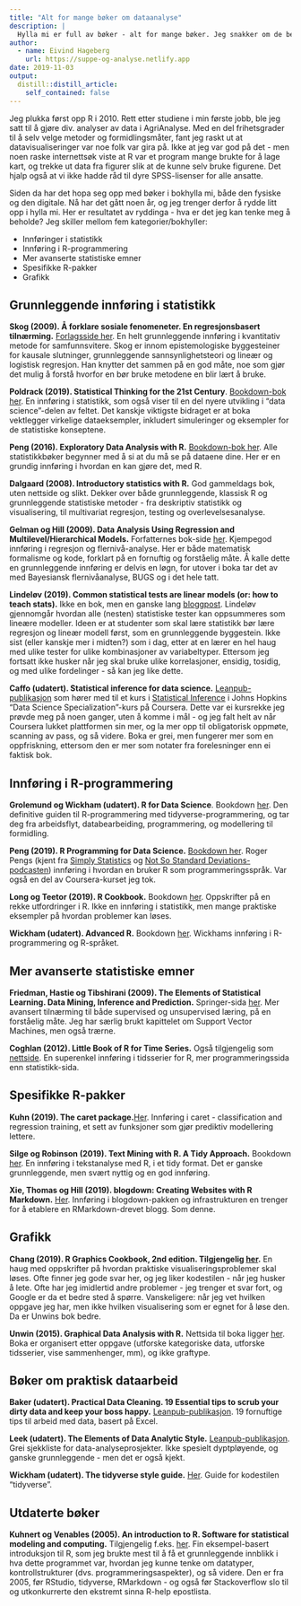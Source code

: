```yaml
---
title: "Alt for mange bøker om dataanalyse"
description: |
  Hylla mi er full av bøker - alt for mange bøker. Jeg snakker om de beste.
author:
  - name: Eivind Hageberg
    url: https://suppe-og-analyse.netlify.app
date: 2019-11-03
output:
  distill::distill_article:
    self_contained: false
---
```


Jeg plukka først opp R i 2010. Rett etter studiene i min første jobb, ble jeg satt til å gjøre div. analyser av data i AgriAnalyse. Med en del frihetsgrader til å selv velge metoder og formidlingsmåter, fant jeg raskt ut at datavisualiseringer var noe folk var gira på. Ikke at jeg var god på det - men noen raske internettsøk viste at R var et program mange brukte for å lage kart, og trekke ut data fra figurer slik at de kunne selv bruke figurene. Det hjalp også at vi ikke hadde råd til dyre SPSS-lisenser for alle ansatte. 

Siden da har det hopa seg opp med bøker i bokhylla mi, både den fysiske og den digitale. Nå har det gått noen år, og jeg trenger derfor å rydde litt opp i hylla mi. Her er resultatet av ryddinga - hva er det jeg kan tenke meg å beholde? Jeg skiller mellom fem kategorier/bokhyller:

- Innføringer i statistikk
- Innføring i R-programmering
- Mer avanserte statistiske emner
- Spesifikke R-pakker
- Grafikk

## Grunnleggende innføring i statistikk
 
**Skog (2009). Å forklare sosiale fenomeneter. En regresjonsbasert tilnærming.** [Forlagsside her](https://www.gyldendal.no/Faglitteratur/Samfunnsfag/Statistikk-metode/AA-forklare-sosiale-fenomener). En helt grunnleggende innføring i kvantitativ metode for samfunnsvitere. Skog er innom epistemologiske byggesteiner for kausale slutninger, grunnleggende sannsynlighetsteori og lineær og logistisk regresjon. Han knytter det sammen på en god måte, noe som gjør det mulig å forstå hvorfor en bør bruke metodene en blir lært å bruke. 

**Poldrack (2019). Statistical Thinking for the 21st Century**. [Bookdown-bok her](http://statsthinking21.org/index.html). En innføring i statistikk, som også viser til en del nyere utvikling i "data science"-delen av feltet. Det kanskje viktigste bidraget er at boka vektlegger virkelige dataeksempler, inkludert simuleringer og eksempler for de statistiske konseptene. 

**Peng (2016). Exploratory Data Analysis with R.** [Bookdown-bok her](https://bookdown.org/rdpeng/exdata/). Alle statistikkbøker begynner med å si at du må se på dataene dine. Her er en grundig innføring i hvordan en kan gjøre det, med R.

**Dalgaard (2008). Introductory statistics with R.** God gammeldags bok, uten nettside og slikt. Dekker over både grunnleggende, klassisk R og grunnleggende statistiske metoder - fra deskriptiv statistikk og visualisering, til multivariat regresjon, testing og overlevelsesanalyse. 

**Gelman og Hill (2009). Data Analysis Using Regression and Multilevel/Hierarchical Models.** Forfatternes bok-side [her](http://www.stat.columbia.edu/~gelman/arm/). Kjempegod innføring i regresjon og flernivå-analyse. Her er både matematisk formalisme og kode, forklart på en fornuftig og forståelig måte. Å kalle dette en grunnleggende innføring er delvis en løgn, for utover i boka tar det av med Bayesiansk flernivåanalyse, BUGS og i det hele tatt.

**Lindeløv (2019). Common statistical tests are linear models (or: how to teach stats).** Ikke en bok, men en ganske lang [bloggpost](https://lindeloev.github.io/tests-as-linear/). Lindeløv gjennomgår hvordan alle (nesten) statistiske tester kan oppsummeres som lineære modeller. Ideen er at studenter som skal lære statistikk bør lære regresjon og lineær modell først, som en grunnleggende byggestein. Ikke sist (eller kanskje mer i midten?) som i dag, etter at en lærer en hel haug med ulike tester for ulike kombinasjoner av variabeltyper. Ettersom jeg fortsatt ikke husker når jeg skal bruke ulike korrelasjoner, ensidig, tosidig, og med ulike fordelinger - så kan jeg like dette. 

**Caffo (udatert). Statistical inference for data science.** [Leanpub-publikasjon](https://leanpub.com/LittleInferenceBook) som hører med til et kurs i [Statistical Inference](https://www.coursera.org/learn/statistical-inference) i Johns Hopkins "Data Science Specialization"-kurs på Coursera. Dette var ei kursrekke jeg prøvde meg på noen ganger, uten å komme i mål - og jeg falt helt av når Coursera lukket plattformen sin mer, og la mer opp til obligatorisk oppmøte, scanning av pass, og så videre. Boka er grei, men fungerer mer som en oppfriskning, ettersom den er mer som notater fra forelesninger enn ei faktisk bok. 

## Innføring i R-programmering

**Grolemund og Wickham (udatert). R for Data Science**. Bookdown [her](https://r4ds.had.co.nz/). Den definitive guiden til R-programmering med tidyverse-programmering, og tar deg fra arbeidsflyt, databearbeiding, programmering, og modellering til formidling. 

**Peng (2019). R Programming for Data Science.** [Bookdown her](https://bookdown.org/rdpeng/rprogdatascience/). Roger Pengs (kjent fra [Simply Statistics](https://simplystatistics.org/) og [Not So Standard Deviations-podcasten](http://nssdeviations.com/)) innføring i hvordan en bruker R som programmeringsspråk. Var også en del av Coursera-kurset jeg tok.

**Long og Teetor (2019). R Cookbook.** Bookdown [her](https://rc2e.com/). Oppskrifter på en rekke utfordringer i R. Ikke en innføring i statistikk, men mange praktiske eksempler på hvordan problemer kan løses.

**Wickham (udatert). Advanced R.** Bookdown [her](https://adv-r.hadley.nz/). Wickhams innføring i R-programmering og R-språket.

## Mer avanserte statistiske emner

**Friedman, Hastie og Tibshirani (2009). The Elements of Statistical Learning. Data Mining, Inference and Prediction.** Springer-sida [her](https://www.springer.com/gp/book/9780387848570). Mer avansert tilnærming til både supervised og unsupervised læring, på en forståelig måte. Jeg har særlig brukt kapittelet om Support Vector Machines, men også trærne.

**Coghlan (2012). Little Book of R for Time Series.** Også tilgjengelig som [nettside](https://a-little-book-of-r-for-time-series.readthedocs.io/en/latest/). En superenkel innføring i tidsserier for R, mer programmeringssida enn statistikk-sida. 

## Spesifikke R-pakker

**Kuhn (2019). The caret package.**[Her](https://topepo.github.io/caret/index.html). Innføring i caret - classification and regression training, et sett av funksjoner som gjør prediktiv modellering lettere. 

**Silge og Robinson (2019). Text Mining with R. A Tidy Approach.** Bookdown [her](https://www.tidytextmining.com/). En innføring i tekstanalyse med R, i et tidy format. Det er ganske grunnleggende, men svært nyttig og en god innføring. 

**Xie, Thomas og Hill (2019). blogdown: Creating Websites with R Markdown.** [Her](https://bookdown.org/yihui/blogdown/). Innføring i blogdown-pakken og infrastrukturen en trenger for å etablere en RMarkdown-drevet blogg. Som denne.

## Grafikk

**Chang (2019). R Graphics Cookbook, 2nd edition. Tilgjengelig [her](https://r-graphics.org).** En haug med oppskrifter på hvordan praktiske visualiseringsproblemer skal løses. Ofte finner jeg gode svar her, og jeg liker kodestilen - når jeg husker å lete. Ofte har jeg imidlertid andre problemer - jeg trenger et svar fort, og Google er da et bedre sted å spørre. Vanskeligere: når jeg vet hvilken oppgave jeg har, men ikke hvilken visualisering som er egnet for å løse den. Da er Unwins bok bedre.

**Unwin (2015). Graphical Data Analysis with R.** Nettsida til boka ligger [her](http://www.gradaanwr.net/). Boka er organisert etter oppgave (utforske kategoriske data, utforske tidsserier, vise sammenhenger, mm), og ikke graftype.

## Bøker om praktisk dataarbeid

**Baker (udatert). Practical Data Cleaning. 19 Essential tips to scrub your dirty data and keep your boss happy.** [Leanpub-publikasjon](https://leanpub.com/practicaldatacleaning). 19 fornuftige tips til arbeid med data, basert på Excel.

**Leek (udatert). The Elements of Data Analytic Style.** [Leanpub-publikasjon](https://leanpub.com/datastyle). Grei sjekkliste for data-analyseprosjekter. Ikke spesielt dyptpløyende, og ganske grunnleggende - men det er også kjekt.

**Wickham (udatert). The tidyverse style guide.** [Her](https://style.tidyverse.org/). Guide for kodestilen "tidyverse".

## Utdaterte bøker

**Kuhnert og Venables (2005). An introduction to R. Software for statistical modeling and computing.** Tilgjengelig f.eks. [her](http://www2.ims.nus.edu.sg/preprints/2006-34.pdf). Fin eksempel-basert introduksjon til R, som jeg brukte mest til å få et grunnleggende innblikk i hva dette programmet var, hvordan jeg kunne tenke om datatyper, kontrollstrukturer (dvs. programmeringsaspekter), og så videre. Den er fra 2005, før RStudio, tidyverse, RMarkdown - og også før Stackoverflow slo til og utkonkurrerte den ekstremt sinna R-help epostlista.  

